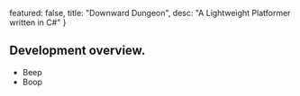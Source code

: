   featured: false,
  title: "Downward Dungeon",
  desc: "A Lightweight Platformer written in C#"
}

## Development overview.

 - Beep
 - Boop


